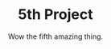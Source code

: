 ---
title: '5th Project'
subtitle: 'Wow the fifth amazing thing.'
category: dev
tags:
  - game design
  - art

hero_image: "./../assets/wolfgang-hasselmann-yhH7ER4T0JI-unsplash.jpg"
hero_image_alt: "Hero image!!!"
hero_image_credit: "Wolfgang Hasselmann"

publish: false
feature: false
---